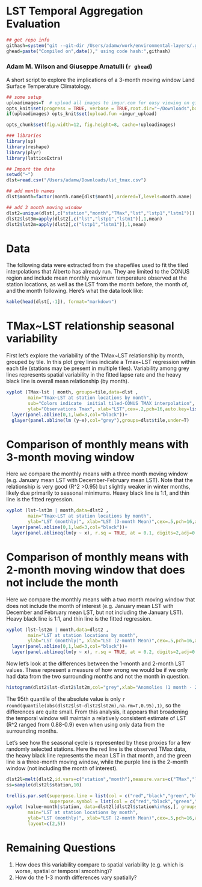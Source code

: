 
LST Temporal Aggregation Evaluation
====
```r
## get repo info
githash=system("git --git-dir /Users/adamw/work/environmental-layers/.git log --pretty=format:'%h' -n 1",intern=T)
ghead=paste("Compiled on",date()," using code hash:",githash)
```

### Adam M. Wilson and Giuseppe Amatulli (`r ghead`)

A short script to explore the implications of a 3-month moving window Land Surface Temperature Climatology.

```r
## some setup
uploadimages=T  # upload all images to imgur.com for easy viewing on github
opts_knit$set(progress = TRUE, verbose = TRUE,root.dir="~/Downloads",base.url = NULL)
if(uploadimages) opts_knit$set(upload.fun =imgur_upload)

opts_chunk$set(fig.width=12, fig.height=8, cache=!uploadimages)

### libraries
library(sp)
library(reshape)
library(plyr)
library(latticeExtra)

## Import the data
setwd("~")
dlst=read.csv("/Users/adamw/Downloads/lst_tmax.csv")

## add month names
dlst$month=factor(month.name[dlst$month],ordered=T,levels=month.name)

## add 3 month moving window
dlst2=unique(dlst[,c("station","month","TMax","lst","lstp1","lstm1")])
dlst2$lst3m=apply(dlst2[,c("lst","lstp1","lstm1")],1,mean)
dlst2$lst2m=apply(dlst2[,c("lstp1","lstm1")],1,mean)

```

# Data
The following data were extracted from the shapefiles used to fit the tiled interpolations that Alberto has already run. They are limited to the CONUS region and include mean monthly maximum temperature observed at the station locations, as well as the LST from the month before, the month of, and the month following.  Here's what the data look like:

```r
kable(head(dlst[,-1]), format="markdown")
```


# TMax~LST relationship seasonal variability 

First let's explore the variability of the TMax~LST relationship by month, grouped by tile.  In this plot grey lines indicate a Tmax~LST regression within each tile (stations may be present in multiple tiles). Variability among grey lines represents spatial variability in the fitted lapse rate and the heavy black line is overall mean relationship (by month).
```r
xyplot (TMax~lst | month, groups=tile,data=dlst , 
        main="Tmax~LST at station locations by month",
        sub="Colors indicate  initial tiled-CONUS TMAX interpolation",
        ylab="Observations Tmax", xlab="LST",cex=.2,pch=16,auto.key=list(space="right"))+
  layer(panel.abline(0,1,lwd=3,col="black"))+
  glayer(panel.abline(lm (y~x),col="grey"),groups=dlst$tile,under=T)
```


# Comparison of monthly means with 3-month moving window
Here we compare the monthly means with a three month moving window (e.g. January mean LST with December-February mean LST).  Note that the relationship is very good (R^2 >0.95) but slightly weaker in winter months, likely due primarily to seasonal minimums.  Heavy black line is 1:1, and thin line is the fitted regression.

```r
xyplot (lst~lst3m | month,data=dlst2 , 
        main="Tmax~LST at station locations by month",
        ylab="LST (monthly)", xlab="LST (3-month Mean)",cex=.5,pch=16,auto.key=list(space="right"))+
  layer(panel.abline(0,1,lwd=3,col="black"))+
  layer(panel.ablineq(lm(y ~ x), r.sq = TRUE, at = 0.1, digits=2,adj=0:1,pos=4,offset=3,col="black"), style = 2)

```

# Comparison of monthly means with 2-month moving window that does not include the month
Here we compare the monthly means with a two month moving window that does not include the month of interest (e.g. January mean LST with December and February mean LST, but not including the January LST).  Heavy black line is 1:1, and thin line is the fitted regression.

```r
xyplot (lst~lst2m | month,data=dlst2 , 
        main="LST at station locations by month",
        ylab="LST (monthly)", xlab="LST (2-month Mean)",cex=.5,pch=16,auto.key=list(space="right"))+
  layer(panel.abline(0,1,lwd=3,col="black"))+
  layer(panel.ablineq(lm(y ~ x), r.sq = TRUE, at = 0.2, digits=2,adj=0:1,pos=4,offset=2,col="black"), style = 2)

```

Now let's look at the differences between the 1-month and 2-month LST values.  These represent a measure of how wrong we would be if we only had data from the two surrounding months and not the month in question.  

```r
histogram(dlst2$lst-dlst2$lst2m,col="grey",xlab="Anomolies (1 month - 2 month means)")
```
The 95th quantile of the absolute value is only `r round(quantile(abs(dlst2$lst-dlst2$lst2m),na.rm=T,0.95),1)`, so the differences are quite small. From this analysis, it appears that broadening the temporal window will maintain a relatively consistent estimate of LST (R^2 ranged from 0.88-0.9) even when using only data from the surrounding months.

Let's see how the seasonal cycle is represented by these proxies for a few randomly selected stations.  Here the red line is the observed TMax data, the heavy black line represents the mean LST in that month, and the green line is a three-month moving window, while the purple line is the 2-month window (not including the month of interest).

```r
dlst2l=melt(dlst2,id.vars=c("station","month"),measure.vars=c("TMax","lst","lst3m","lst2m"))
ss=sample(dlst2l$station,10)
```

```r
trellis.par.set(superpose.line = list(col = c("red","black","green","blue"),lwd=c(2,2,1,1)),
                superpose.symbol = list(col = c("red","black","green","blue"),lwd=c(2,2,1,1)))
xyplot (value~month|station, data=dlst2l[dlst2l$station%in%ss,], groups=variable,type="l",
        main="LST at station locations by month",
        ylab="LST (monthly)", xlab="LST (2-month Mean)",cex=.5,pch=16,auto.key=list(space="right"),scales=list(x=list(rot=45)),
        layout=c(2,5))

```


#  Remaining Questions  

1. How does this variability compare to spatial variability (e.g. which is worse, spatial or temporal smoothing)?
2. How do the 1-3 month differences vary spatially?
